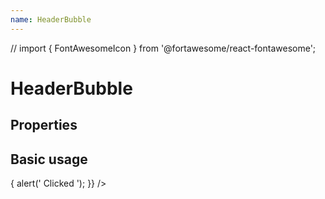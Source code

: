 ```yaml
---
name: HeaderBubble
---
```


// import { FontAwesomeIcon } from '@fortawesome/react-fontawesome';

# HeaderBubble

## Properties

<Props of={HeaderBubble} />

## Basic usage

<Playground>
  <HeaderBubble
    text="My Issues"
    icon={}
    onClick={() => {
      alert(' Clicked ');
    }}
  />
</Playground>

